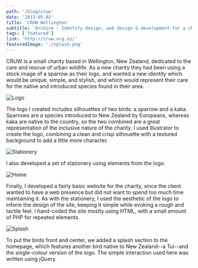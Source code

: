 ```yaml
---
path: '/blog/cruw'
date: '2013-05-02'
title: 'CRUW Wellington'
subtitle: 'Archive - Identity design, web design & development for a charity in New Zealand'
tags: ['featured']
link: 'http://cruw.org.nz/'
featuredImage: './splash.png'
---
```


CRUW is a small charity based in Wellington, New Zealand, dedicated to the care and rescue of urban wildlife. As a new charity they had been using a stock image of a sparrow as their logo, and wanted a new identity which would be unique, simple, and stylish, and which would represent their care for the native and introduced species found in their area.

<p class="logo">
    <img src="./logo.png" alt="Logo" />
</p>

The logo I created includes silhouettes of two birds: a sparrow and a kaka. Sparrows are a species introduced to New Zealand by Europeans, whereas kaka are native to the country, so the two combined are a great representation of the inclusive nature of the charity. I used Illustrator to create the logo, combining a clean and crisp silhouette with a textured background to add a little more character.

![Stationery](./stationery.jpg)

I also developed a set of stationery using elements from the logo.

<p class="mockup mockup-right">
    <img src="./home.png" alt="Home" />
</p>

Finally, I developed a fairly basic website for the charity, since the client wanted to have a web presence but did not want to spend too much time maintaining it. As with the stationery, I used the aesthetic of the logo to inform the design of the site, keeping it simple while evoking a rough and tactile feel. I hand-coded the site mostly using HTML, with a small amount of PHP for repeated elements.

<p class="mockup mockup-left">
    <img src="./splash.png" alt="Splash" />
</p>

To put the birds front and center, we added a splash section to the homepage, which features another bird native to New Zealand--a Tui--and the single-colour version of the logo. The simple interaction used here was written using jQuery.
